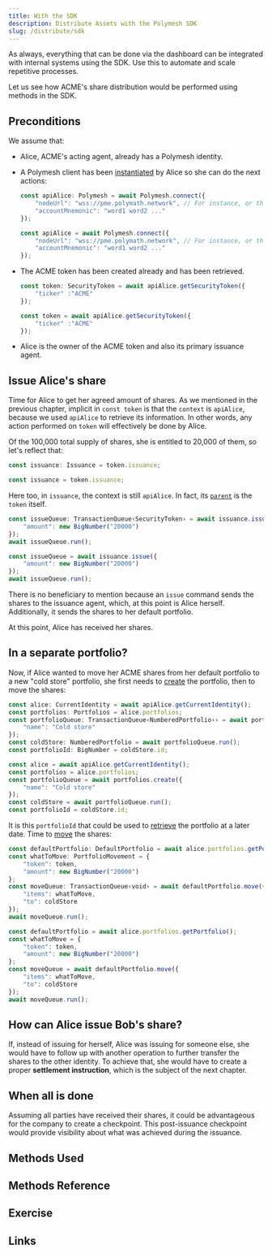 ```yaml
---
title: With the SDK
description: Distribute Assets with the Polymesh SDK
slug: /distribute/sdk
---
```



As always, everything that can be done via the dashboard can be integrated with internal systems using the SDK. Use this to automate and scale repetitive processes.

Let us see how ACME's share distribution would be performed using methods in the SDK.

## Preconditions

We assume that:

* Alice, ACME's acting agent, already has a Polymesh identity.
* A Polymesh client has been [instantiated](https://developers.polymath.network/polymesh-sdk-api-reference/classes/polymesh#static-connect) by Alice so she can do the next actions:
    <MultiCodeBlock>

    ```typescript
    const apiAlice: Polymesh = await Polymesh.connect({
        "nodeUrl": "wss://pme.polymath.network", // For instance, or the proper network
        "accountMnemonic": "word1 word2 ..."
    });
    ```

    ```javascript
    const apiAlice = await Polymesh.connect({
        "nodeUrl": "wss://pme.polymath.network", // For instance, or the proper network
        "accountMnemonic": "word1 word2 ..."
    });
    ```

    </MultiCodeBlock>
* The ACME token has been created already and has been retrieved.
    <MultiCodeBlock>

    ```typescript
    const token: SecurityToken = await apiAlice.getSecurityToken({
        "ticker" :"ACME"
    });
    ```

    ```javascript
    const token = await apiAlice.getSecurityToken({
        "ticker" :"ACME"
    });
    ```

    </MultiCodeBlock>
* Alice is the owner of the ACME token and also its primary issuance agent.

## Issue Alice's share

Time for Alice to get her agreed amount of shares. As we mentioned in the previous chapter, implicit in `const token` is that the `context` is `apiAlice`, because we used `apiAlice` to retrieve its information. In other words, any action performed on `token` will effectively be done by Alice.

Of the 100,000 total supply of shares, she is entitled to 20,000 of them, so let's reflect that:

<MultiCodeBlock>

```typescript
const issuance: Issuance = token.issuance;
```

```javascript
const issuance = token.issuance;
```

</MultiCodeBlock>

Here too, in `issuance`, the context is still `apiAlice`. In fact, its [`parent`](https://developers.polymath.network/polymesh-sdk-api-reference/classes/issuance#properties-1) is the `token` itself.

<MultiCodeBlock>

```typescript
const issueQueue: TransactionQueue‹SecurityToken› = await issuance.issue({
    "amount": new BigNumber("20000")
});
await issueQueue.run();
```

```javascript
const issueQueue = await issuance.issue({
    "amount": new BigNumber("20000")
});
await issueQueue.run();
```

</MultiCodeBlock>

<HighlightBox type="tip">

There is no beneficiary to mention because an `issue` command sends the shares to the issuance agent, which, at this point is Alice herself. Additionally, it sends the shares to her default portfolio.

</HighlightBox>
At this point, Alice has received her shares.

## In a separate portfolio?

Now, if Alice wanted to move her ACME shares from her default portfolio to a new "cold store" portfolio, she first needs to [create](https://developers.polymath.network/polymesh-sdk-api-reference/classes/portfolios#create) the portfolio, then to move the shares:

<MultiCodeBlock>

```typescript
const alice: CurrentIdentity = await apiAlice.getCurrentIdentity();
const portfolios: Portfolios = alice.portfolios;
const portfolioQueue: TransactionQueue‹NumberedPortfolio›› = await portfolios.create({
    "name": "Cold store"
});
const coldStore: NumberedPortfolio = await portfolioQueue.run();
const portfolioId: BigNumber = coldStore.id;
```

```javascript
const alice = await apiAlice.getCurrentIdentity();
const portfolios = alice.portfolios;
const portfolioQueue = await portfolios.create({
    "name": "Cold store"
});
const coldStore = await portfolioQueue.run();
const portfolioId = coldStore.id;
```

</MultiCodeBlock>

It is this `portfolioId` that could be used to [retrieve](https://developers.polymath.network/polymesh-sdk-api-reference/classes/portfolios#getportfolio) the portfolio at a later date. Time to [move](https://developers.polymath.network/polymesh-sdk-api-reference/classes/portfolio#movefunds) the shares:

<MultiCodeBlock>

```typescript
const defaultPortfolio: DefaultPortfolio = await alice.portfolios.getPortfolio();
const whatToMove: PortfolioMovement = {
    "token": token,
    "amount": new BigNumber("20000")
};
const moveQueue: TransactionQueue‹void› = await defaultPortfolio.move({
    "items": whatToMove,
    "to": coldStore
});
await moveQueue.run();
```

```javascript
const defaultPortfolio = await alice.portfolios.getPortfolio();
const whatToMove = {
    "token": token,
    "amount": new BigNumber("20000")
};
const moveQueue = await defaultPortfolio.move({
    "items": whatToMove,
    "to": coldStore
});
await moveQueue.run();
```

</MultiCodeBlock>

## How can Alice issue Bob's share?

If, instead of issuing for herself, Alice was issuing for someone else, she would have to follow up with another operation to further transfer the shares to the other identity. To achieve that, she would have to create a proper **settlement instruction**, which is the subject of the next chapter.

## When all is done

Assuming all parties have received their shares, it could be advantageous for the company to create a checkpoint. This post-issuance checkpoint would provide visibility about what was achieved during the issuance.

<!-- TODO when SDK exposes that -->

## Methods Used


## Methods Reference


## Exercise


## Links

